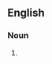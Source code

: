 {{also|dark lantern}}
==English==

===Noun===
{{en-noun|head=[[dark]]-[[lantern]]}}

# {{alternative form of|dark lantern|lang=en}}